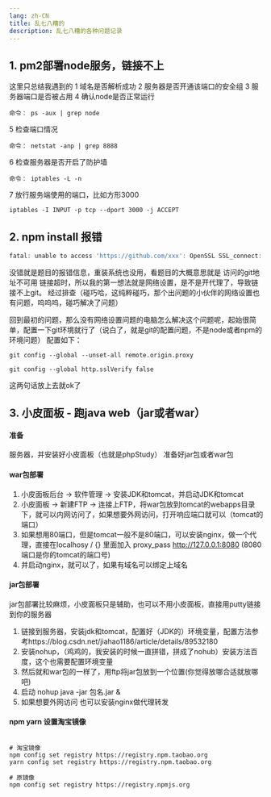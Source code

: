 ```yaml
---
lang: zh-CN
title: 乱七八糟的
description: 乱七八糟的各种问题记录
---
```


## 1. pm2部署node服务，链接不上

这里只总结我遇到的
1 域名是否解析成功
2 服务器是否开通该端口的安全组
3 服务器端口是否被占用
4 确认node是否正常运行
```shell
命令： ps -aux | grep node
```
5 检查端口情况
```shell
命令： netstat -anp | grep 8888
```
6 检查服务器是否开启了防护墙
```shell
命令： iptables -L -n
```
7 放行服务端使用的端口，比如方形3000
```shell
iptables -I INPUT -p tcp --dport 3000 -j ACCEPT
```


## 2. npm install 报错

```js
fatal: unable to access 'https://github.com/xxx': OpenSSL SSL_connect: SSL_ERROR_SYSCALL in connection to github.com:443 [duplicate]
```

没错就是题目的报错信息，重装系统也没用，看题目的大概意思就是 访问的git地址不可用  链接超时，所以我的第一想法就是网络设置，是不是开代理了，导致链接不上git。
经过排查（碰巧哈，这纯粹碰巧，那个出问题的小伙伴的网络设置也有问题，呜呜呜，碰巧解决了问题）

回到最初的问题，那么没有网络设置问题的电脑怎么解决这个问题呢，起始很简单，配置一下git环境就行了（说白了，就是git的配置问题，不是node或者npm的环境问题）
配置如下：

```shell
git config --global --unset-all remote.origin.proxy

git config --global http.sslVerify false
```
这两句话放上去就ok了

## 3. 小皮面板 - 跑java web（jar或者war）

#### 准备
服务器，并安装好小皮面板（也就是phpStudy）
准备好jar包或者war包

#### war包部署

1. 小皮面板后台 -> 软件管理 -> 安装JDK和tomcat，并启动JDK和tomcat
2. 小皮面板 -> 新建FTP -> 连接上FTP，将war包放到tomcat的webapps目录下，就可以内网访问了，如果想要外网访问，打开响应端口就可以（tomcat的端口）
3. 如果想用80端口，但是tomcat一般不是80端口，可以安装nginx，做一个代理，直接在localhosy / {} 里面加入 proxy_pass http://127.0.0.1:8080 (8080端口是你的tomcat的端口号)
4. 并启动nginx，就可以了，如果有域名可以绑定上域名

#### jar包部署

jar包部署比较麻烦，小皮面板只是辅助，也可以不用小皮面板，直接用putty链接到你的服务器

1. 链接到服务器，安装jdk和tomcat，配置好（JDK的）环境变量，配置方法参考https://blog.csdn.net/jiahao1186/article/details/89532180 
2. 安装nohup，（鸡鸡的，我安装的时候一直拼错，拼成了nohub）安装方法百度，这个也需要配置环境变量
3. 然后就和war包的一样了，用ftp将jar包放到一个位置(你觉得放哪合适就放哪吧)
4. 启动 nohup java -jar 包名.jar &
5. 如果想要外网访问 也可以安装nginx做代理转发

#### npm yarn 设置淘宝镜像

```shell

# 淘宝镜像
npm config set registry https://registry.npm.taobao.org
yarn config set registry https://registry.npm.taobao.org

# 原镜像
npm config set registry https://registry.npmjs.org
```